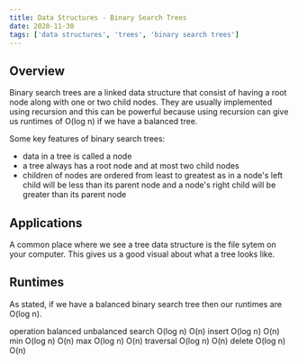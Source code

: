 ```yaml
---
title: Data Structures - Binary Search Trees
date: 2020-11-30
tags: ['data structures', 'trees', 'binary search trees']
---
```



## Overview

Binary search trees are a linked data structure that consist of having a root node along with one or two child nodes. They are usually implemented using recursion and this can be powerful because using recursion can give us runtimes of O(log n)
 if we have a balanced tree. 

Some key features of binary search trees:
- data in a tree is called a node
- a tree always has a root node and at most two child nodes
- children of nodes are ordered from least to greatest as in a node's left child will be less than its parent node and a node's right child will be greater than its parent node

## Applications

A common place where we see a tree data structure is the file sytem on your computer. This gives us a good visual about what a tree looks like.

## Runtimes

As stated, if we have a balanced binary search tree then our runtimes are O(log n).

operation	balanced	unbalanced
search		O(log n)	O(n)
insert		O(log n)	O(n)
min		O(log n)	O(n)
max		O(log n)	O(n)
traversal	O(log n)	O(n)
delete		O(log n)	O(n)

